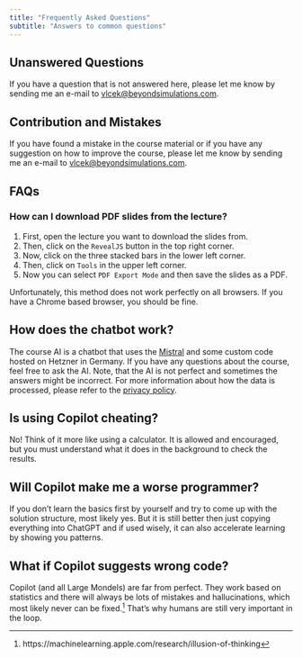 ```yaml
---
title: "Frequently Asked Questions"
subtitle: "Answers to common questions"
---
```

## Unanswered Questions
If you have a question that is not answered here, please let me know by sending me an e-mail to [vlcek@beyondsimulations.com](mailto:vlcek@beyondsimulations.com?subject=ManagementScience).

## Contribution and Mistakes
If you have found a mistake in the course material or if you have any suggestion on how to improve the course, please let me know by sending me an e-mail to [vlcek@beyondsimulations.com](mailto:vlcek@beyondsimulations.com?subject=ManagementScience).

## FAQs

### How can I download PDF slides from the lecture?

1. First, open the lecture you want to download the slides from.
2. Then, click on the `RevealJS` button in the top right corner.
3. Now, click on the three stacked bars in the lower left corner.
4. Then, click on `Tools` in the upper left corner.
5. Now you can select `PDF Export Mode` and then save the slides as a PDF.

::: {.callout-note}
Unfortunately, this method does not work perfectly on all browsers. If you have a Chrome based browser, you should be fine.
:::

## How does the chatbot work?

The course AI is a chatbot that uses the [Mistral](https://mistral.ai) and some custom code hosted on Hetzner in Germany. If you have any questions about the course, feel free to ask the AI. Note, that the AI is not perfect and sometimes the answers might be incorrect. For more information about how the data is processed, please refer to the [privacy policy](privacy.qmd).

## Is using Copilot cheating?

No! Think of it more like using a calculator. It is allowed and encouraged, but you must understand what it does in the background to check the results.

## Will Copilot make me a worse programmer?

If you don't learn the basics first by yourself and try to come up with the solution structure, most likely yes. But it is still better then just copying everything into ChatGPT and if used wisely, it can also accelerate learning by showing you patterns.

## What if Copilot suggests wrong code?

Copilot (and all Large Mondels) are far from perfect. They work based on statistics and there will always be lots of mistakes and hallucinations, which most likely never can be fixed.[^illusion] That's why humans are still very important in the loop.

[^illusion]: https://machinelearning.apple.com/research/illusion-of-thinking
